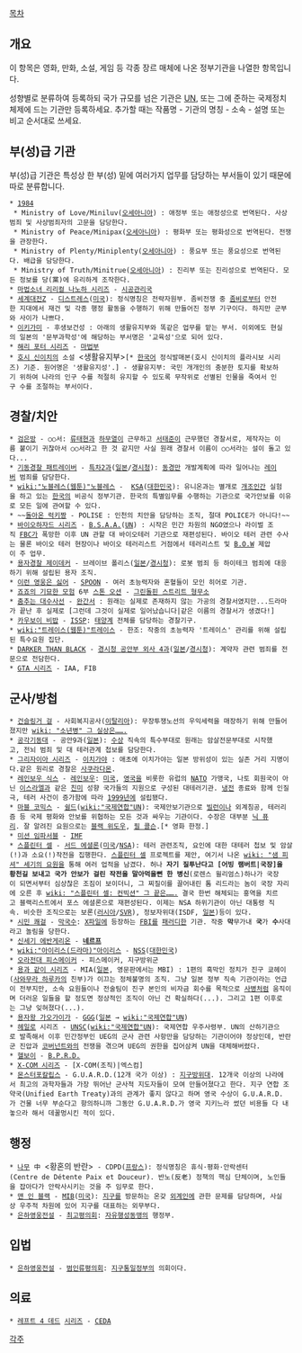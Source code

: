 [[목차]]

== 개요 ==
이 항목은 영화, 만화, 소설, 게임 등 각종 장르 매체에 나온 정부기관을 나열한 항목입니다.

성향별로 분류하여 등록하되 국가 규모를 넘은 기관은 [[국제연합|UN]], 또는 그에 준하는 국제정치체제에 드는 기관만 등록하세요. 추가할 때는 작품명 - 기관의 명칭 - 소속 - 설명 또는 비고 순서대로 쓰세요.

== 부(성)급 기관 ==
부(성)급 기관은 특성상 한 부(성) 밑에 여러가지 업무를 담당하는 부서들이 있기 때문에 따로 분류합니다.

 * [[1984]]
  * Ministry of Love/Miniluv([[오세아니아]]) : 애정부 또는 애정성으로 번역된다. 사상범죄 및 사상범죄자의 고문을 담당한다.
  * Ministry of Peace/Minipax([[오세아니아]]) : 평화부 또는 평화성으로 번역된다. 전쟁을 관장한다.
  * Ministry of Plenty/Miniplenty([[오세아니아]]) : 풍요부 또는 풍요성으로 번역된다. 배급을 담당한다.
  * Ministry of Truth/Minitrue([[오세아니아]]) : 진리부 또는 진리성으로 번역된다. 모든 정보를 당(黨)에 유리하게 조작한다.
 * [[마법소녀 리리컬 나노하 시리즈]] - [[시공관리국]]
 * [[세계대전Z]] - [[디스트레스]]([[미국]]): 정식명칭은 전략자원부. 좀비전쟁 중 [[좀비]]로부터 안전한 지대에서 재건 및 각종 행정 활동을 수행하기 위해 만들어진 정부 기구이다. 하지만 군부와 사이가 나쁘다.
 * [[이키가미]] - 후생보건성 : 아래의 생활유지부와 똑같은 업무를 맡는 부서. 이외에도 현실의 일본의 '문부과학성'에 해당하는 부서명은 '교육성'으로 되어 있다.
 * [[해리 포터 시리즈]] - [[마법부]]
 * [[호시 신이치]]의 소설 <생활유지부>[* [[한국어]] 정식발매본(호시 신이치의 플라시보 시리즈) 기준. 원어명은 '생활유지성'.] - 생활유지부: 국민 개개인의 충분한 토지를 확보하기 위하여 나라의 인구 수를 적절히 유지할 수 있도록 무작위로 선별된 인물을 죽여서 인구 수를 조절하는 부서이다.

== 경찰/치안 ==
 * [[검은방]] - ○○서: [[류태현]]과 [[하무열]]이 근무하고 [[강서겸|서태준]]이 근무했던 경찰서로, 제작자는 이름 붙이기 귀찮아서 ○○서라고 한 것 같지만 사실 원래 경찰서 이름이 ○○서라는 설이 돌고 있다...
 * [[기동경찰 패트레이버]] - [[특차2과]]([[일본]]/[[경시청]]): [[도쿄|동경]]만 개발계획에 따라 일어나는 [[레이버]] 범죄를 담당한다. 
 * [[wiki:"노블레스(웹툰)"노블레스]] -  [[KSA]]([[대한민국]]): 유니온과는 별개로 [[개조인간]] 실험을 하고 있는 [[한국]]의 비공식 정부기관. 한국의 특별임무를 수행하는 기관으로 국가안보를 이유로 모든 일에 관여할 수 있다. 
 * ~~[[돌아온 럭키짱]] - POLISE : 인천의 치안을 담당하는 조직, 절대 POLICE가 아니다!~~
 * [[바이오하자드 시리즈]] - [[B.S.A.A.]]([[UN]]) : 시작은 민간 차원의 NGO였으나 라이벌 조직 [[FBC]]가 폭망한 이후 UN 관할 대 바이오테러 기관으로 재편성된다. 바이오 테러 관련 수사는 물론 바이오 테러 현장이나 바이오 테러리스트 거점에서 테러리스트 및 [[B.O.W]] 제압이 주 업무.
 * [[용자경찰 제이데커]] - 브레이브 폴리스([[일본]]/[[경시청]]): 로봇 범죄 등 하이테크 범죄에 대응하기 위해 설립된 용자 조직.
 * [[이런 영웅은 싫어]] - [[SPOON]] - 여러 초능력자와 혼혈들이 모인 히어로 기관.
 * [[죠죠의 기묘한 모험]] 6부 [[스톤 오션]] - [[그린돌핀 스트리트 형무소]]
 * [[춤추는 대수사선]] - [[완간서]] : 원래는 실제로 존재하지 않는 가공의 경찰서였지만...드라마가 끝난 후 실제로 [그런데 그것이 실제로 일어났습니다|같은 이름의 경찰서가 생겼다!]
 * [[카우보이 비밥]] - [[ISSP]]: [[태양계]] 전체를 담당하는 경찰기구. 
 * [[wiki:"트레이스(웹툰)"트레이스]] - 한조: 작중의 초능력자 '트레이스' 관리를 위해 설립된 특수요원 집단.
 * [[DARKER THAN BLACK]] - [[경시청 공안부 외사 4과]]([[일본]]/[[경시청]]): 계약자 관련 범죄를 전문으로 전담한다.
 * [[GTA 시리즈]] - IAA, FIB
== 군사/방첩 ==
 * [[건슬링거 걸]] - 사회복지공사([[이탈리아]]): 무장투쟁노선의 우익세력을 매장하기 위해 만들어졌지만 [[wiki: "소년병" 그 실상은…….]]
 * [[공각기동대]] - 공안9과([[일본]]): [[수상]] 직속의 특수부대로 원래는 암살전문부대로 시작했고, 전뇌 범죄 및 대 테러관계 첩보를 담당한다. 
 * [[그리자이아 시리즈]] - [[이치가야]] : 애초에 이치가야는 일본 방위성이 있는 실존 거리 지명이다.같은 원리로 경찰은 [[사쿠라다몬]].
 * [[레인보우 식스]] - [[레인보우]]: [[미국]], [[영국]]을 비롯한 유럽의 [[NATO]] 가맹국, 나토 회원국이 아닌 [[이스라엘]]과 같은 [[친미]] 성향 국가들의 지원으로 구성된 대테러기관. [[냉전]] 종료와 함께 인질극, 테러 사건이 증가함에 따라 [[1999년]]에 설립됐다.
 * [[마블 코믹스]] - [[쉴드]]([[wiki:"국제연합"UN]]): 국제안보기관으로 [[빌런]]이나 외계침공, 테러리즘 등 국제 평화와 안보를 위협하는 모든 것과 싸우는 기관이다. 수장은 대부분 [[닉 퓨리]]. 잘 알려진 요원으로는 [[블랙 위도우]], [[필 콜슨]].[* 영화 한정.]
 * [[미션 임파서블]] - [[IMF]]
 * [[스플린터 셀]] - [[서드 에셜론]]([[미국]]/[[NSA]]): 테러 관련조직, 요인에 대한 대테러 첩보 및 암살(!)과 소요(!)작전을 집행한다. [[스플린터 셀]] 프로젝트를 제안, 여기서 나온 [[wiki: "샘 피셔" 세기의 요원]]을 통해 여러 업적을 남겼다. 허나 '''자기 질투난다고 [어빙 램버트|국장]을 황천길 보내고 국가 안보가 걸린 작전을 말아먹을뻔 한 병신'''(로렌스 윌리엄스)하나가 국장이 되면서부터 심상찮은 조짐이 보이더니, 그 찌질이를 끌어내린 톰 리드라는 놈이 국장 자리에 오른 후 [[wiki: "스플린터 셀: 컨빅션" 그 끝은…….]] 결국 한번 해체되는 홍역을 치르고 블랙리스트에서 포스 에셜론으로 재편성된다. 이제는 NSA 하위기관이 아닌 대통령 직속. 비슷한 조직으로는 보론([[러시아]]/[[SVR]]), 정보자위대(ISDF, [[일본]])등이 있다. 
 * [[시민 쾌걸]] - [[막국수]]: [[X파일]]에 등장하는 [[FBI]]를 [[패러디]]한 기관. 작중 '''막'''무가내 '''국'''가 '''수'''사대라고 놀림을 당한다.
 * [[신세기 에반게리온]] - '''[[네르프]]'''
 * [[wiki:"아이리스(드라마)"아이리스]] - [[NSS]]([[대한민국]])
 * [[오라전대 피스메이커]] - 피스메이커, 지구방위군
 * [[용과 같이 시리즈]] - MIA([[일본]], 영문판에서는 MBI) : 1편의 흑막인 정치가 진구 쿄헤이([[사와무라 하루카]]의 친부)가 이끄는 정체불명의 조직. 그냥 일본 정부 직속 기관이라는 언급이 전부지만, 소속 요원들이나 전술팀이 진구 본인의 비자금 회수를 목적으로 [[사병]]처럼 움직이며 더러운 일들을 할 정도면 정상적인 조직이 아닌 건 확실하다(...). 그리고 1편 이후로는 그냥 잊혀졌다(...).
 * [[용자왕 가오가이가]] - [[GGG]]([[일본]] → [[wiki:"국제연합"UN]])
 * [[헤일로]] 시리즈 - [[UNSC]]([[wiki:"국제연합"UN]]): 국제연합 우주사령부. UN의 산하기관으로 발족해서 이후 민간정부인 UEG의 군사 관련 사항만을 담당하는 기관이어야 정상인데, 반란군 진압과 [[코버넌트]]와의 전쟁을 겪으며 UEG의 권한을 집어삼켜 UN을 대체해버렸다.
 * [[헬보이]] - [[B.P.R.D.]]
 * [[X-COM 시리즈]] - [X-COM(조직)|엑스컴]
 * [[몬스터포칼립스]] - G.U.A.R.D.(12개 국가 이상) : [[지구방위대]]. 12개국 이상의 나라에서 최고의 과학자들과 가장 뛰어난 군사적 지도자들이 모여 만들어졌다고 한다. 지구 연합 조약국(Unified Earth Treaty)과의 관계가 좋지 않다고 하며 영국 수상이 G.U.A.R.D.가 건물 너무 부순다고 항의하니까 그동안 G.U.A.R.D.가 영국 지키느라 썼던 비용들 다 내놓으라 해서 데꿀멍시킨 적이 있다.

== 행정 ==
 * [[나무(소설)|나무]] 中 <황혼의 반란> - CDPD([[프랑스]]): 정식명칭은 휴식·평화·안락센터(Centre de Détente Paix et Douceur). 반노(反老) 정책의 핵심 단체이며, 노인들을 잡아다가 안락사시키는 것을 주 임무로 한다.
 * [[맨 인 블랙]] - [[맨 인 블랙|MIB]]([[미국]]): [[지구]]를 방문하는 온갖 [[외계인]]에 관한 문제를 담당하며, 사실상 우주적 차원에 있어 지구를 대표하는 외무부다.
 * [[은하영웅전설]] - [[최고평의회]]: [[자유행성동맹]]의 행정부.

== 입법 ==
 * [[은하영웅전설]] - [[범인류평의회]]: [[지구통일정부]]의 의회이다.

== 의료 ==
 * [[레프트 4 데드]] [[레프트 4 데드 2|시리즈]] - [[CEDA]]

[[각주]]
